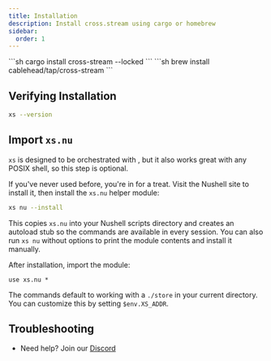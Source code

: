 ```yaml
---
title: Installation
description: Install cross.stream using cargo or homebrew
sidebar:
  order: 1
---
```




<Tabs syncKey="installer">

<TabItem label="cargo">
```sh
cargo install cross-stream --locked
```
</TabItem>

<TabItem label="brew">
```sh
brew install cablehead/tap/cross-stream
```
</TabItem>

</Tabs>

## Verifying Installation

```sh
xs --version
```

## Import `xs.nu`

<Aside title="optional">

`xs` is designed to be orchestrated with <Link to="nu" />, but it also works
great with any POSIX shell, so this step is optional.

</Aside>

If you've never used <Link to="nu" /> before, you're in for a treat. Visit the
Nushell site to install it, then install the `xs.nu` helper module:

```sh
xs nu --install
```

This copies `xs.nu` into your Nushell scripts directory and creates an
autoload stub so the commands are available in every session. You can also run
`xs nu` without options to print the module contents and install it manually.

After installation, import the module:

```nushell
use xs.nu *
```

The commands default to working with a `./store` in your current directory. You
can customize this by setting `$env.XS_ADDR`.

## Troubleshooting

- Need help? Join our [Discord](https://discord.com/invite/YNbScHBHrh)
